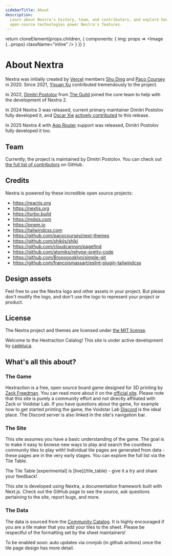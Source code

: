 ```yaml
---
sidebarTitle: About
description:
  Learn about Nextra's history, team, and contributors, and explore how
  open-source technologies power Nextra's features.
---
```



  return cloneElement(props.children, {
    components: {
      img: props => <Image {...props} className="inline" />
    }
  })
}

# About Nextra

Nextra was initially created by [Vercel](https://vercel.com) members
[Shu Ding](https://twitter.com/shuding_) and
[Paco Coursey](https://twitter.com/pacocoursey) in 2020. Since 2021,
[Yixuan Xu](https://twitter.com/yixuanxu94) contributed tremendously to the
project.

In 2022, [Dimitri Postolov](https://twitter.com/dimaMachina_) from
[The Guild](https://the-guild.dev) joined the core team to help with the
development of Nextra 2.

In 2024 Nextra 3 was released, current primary maintainer Dimitri Postolov fully
developed it, and [Oscar Xie](https://github.com/87xie)
[actively contributed](https://github.com/shuding/nextra/pulls?q=sort%3Aupdated-desc+is%3Apr+author%3A87xie+is%3Aclosed+created%3A%3C2024-10-03)
to this release.

In 2025 Nextra 4 with [App Router](https://nextjs.org/docs/app) support was
released, Dimitri Postolov fully developed it too.

## Team

Currently, the project is maintained by Dimitri Postolov. You can check out
[the full list of contributors](https://github.com/shuding/nextra/graphs/contributors)
on GitHub.

## Credits

Nextra is powered by these incredible open source projects:

- https://reactjs.org
- https://nextjs.org
- https://turbo.build
- https://mdxjs.com
- https://pnpm.io
- https://tailwindcss.com
- https://github.com/pacocoursey/next-themes
- https://github.com/shikijs/shiki
- https://github.com/cloudcannon/pagefind
- https://github.com/atomiks/rehype-pretty-code
- https://github.com/Brooooooklyn/simple-git
- https://github.com/francoismassart/eslint-plugin-tailwindcss

## Design assets

Feel free to use the Nextra logo and other assets in your project. But please
don't modify the logo, and don't use the logo to represent your project or
product.

## License

The Nextra project and themes are licensed under
[the MIT license](https://github.com/shuding/nextra/blob/main/LICENSE).





Welcome to the Hextraction Catalog! This site is under active development by [cadeluca](https://github.com/cadeluca).

## What's all this about?

### The Game

Hextraction is a free, open source board game designed for 3D printing by [Zack Freedman](https://www.youtube.com/@ZackFreedman).
You can read more about it on the [official site](https://www.playhextraction.com/what-in-tarnation).
Please note that this site is purely a community effort and not directly affiliated with Zack or Voidstar Lab.
If you have questions about the game, for example how to get started printing the game, the Voidstar Lab [Discord](https://discord.com/invite/voidstarlab) is the ideal place. The Discord server is also linked in the site's navigation bar.

### The Site

This site assumes you have a basic understanding of the game.
The goal is to make it easy to browse new ways to play and search the countless community tiles to play with! Individual tile pages are generated from data - these pages are in the very early stages. You can explore the full list via the Tile Table.

<Callout emoji="🚧">
  The Tile Table [experimental] is [live](/tile_table) - give it a try and share
  your feedback!
</Callout>

This site is developed using Nextra, a documentation framework built with Next.js.
Check out the GitHub page to see the source, ask questions pertaining to the site,
report bugs, and more.

### The Data

The data is sourced from the [Community Catalog](https://docs.google.com/spreadsheets/d/1JfqIVOjToIS0rCQC8AIWeRLpMmSNDphn8_660eaTjaY/edit?gid=414788452#gid=414788452&fvid=104313283).
It is highly encouraged if you are a tile maker that you add your tiles to the sheet.
Please be respectful of the formatting set by the sheet maintainers!

<Callout type="info" emoji="🕑">
  To be enabled soon: auto updates via cronjob (in github actions) once the tile
  page design has more detail.
</Callout>
